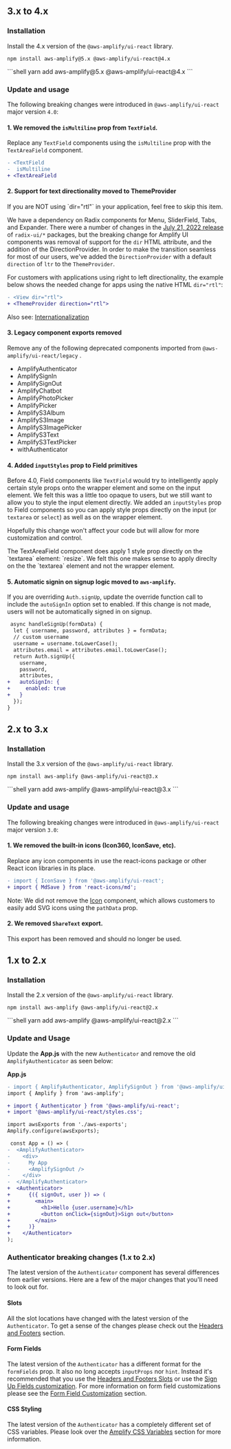 
## 3.x to 4.x
### Installation
Install the 4.x version of the `@aws-amplify/ui-react` library.

<Tabs>
<TabItem title="npm">

```shell
npm install aws-amplify@5.x @aws-amplify/ui-react@4.x
```

</TabItem>
<TabItem title="yarn">
```shell
yarn add aws-amplify@5.x @aws-amplify/ui-react@4.x
```

</TabItem>
</Tabs>

### Update and usage

The following breaking changes were introduced in `@aws-amplify/ui-react` major version `4.0`:

#### 1. We removed the `isMultiline` prop from `TextField`.

Replace any `TextField` components using the `isMultiline` prop with the `TextAreaField` component.

```diff
- <TextField
-  isMultiline
+ <TextAreaField
```

#### 2. Support for text directionality moved to ThemeProvider

<Alert variation="info" heading="Note">
  If you are NOT using `dir="rtl"` in your application, feel free to skip this item.
</Alert>

We have a dependency on Radix components for Menu, SliderField, Tabs, and Expander. There were a number of changes in the [July 21, 2022 release](https://www.radix-ui.com/docs/primitives/overview/releases#july-21-2022) of `radix-ui/*` packages, but the breaking change for Amplify UI components was removal of support for the `dir` HTML attribute, and the addition of the DirectionProvider. In order to make the transition seamless for most of our users, we've added the
`DirectionProvider` with a default `direction` of `ltr` to the `ThemeProvider`.

For customers with applications using right to left directionality, the example below shows the needed change for apps using the native HTML `dir="rtl"`:

```diff
- <View dir="rtl">
+ <ThemeProvider direction="rtl">
```
Also see: [Internationalization](react/getting-started/internationalization)

#### 3. Legacy component exports removed

Remove any of the following deprecated components imported from `@aws-amplify/ui-react/legacy` .
* AmplifyAuthenticator
* AmplifySignIn
* AmplifySignOut
* AmplifyChatbot
* AmplifyPhotoPicker
* AmplifyPicker
* AmplifyS3Album
* AmplifyS3Image
* AmplifyS3ImagePicker
* AmplifyS3Text
* AmplifyS3TextPicker
* withAuthenticator


#### 4. Added `inputStyles` prop to Field primitives

Before 4.0, Field components like `TextField` would try to intelligently apply certain style props onto the wrapper element and some on the input element. We felt this was a little too opaque to users, but we still want to allow you to style the input element directly. We added an `inputStyles` prop to Field components so you can apply style props directly on the input (or `textarea` or `select`) as well as on the wrapper element. 

Hopefully this change won't affect your code but will allow for more customization and control. 

<Alert variation="info" heading="Note">
  The TextAreaField component does apply 1 style prop directly on the `textarea` element: `resize`. We felt this one makes sense to apply direclty on the the `textarea` element and not the wrapper element.
</Alert>

#### 5. Automatic signin on signup logic moved to `aws-amplify`. 

If you are overriding `Auth.signUp`, update the override function call to include the `autoSignIn` option set to enabled. If this change is not made, users will not be automatically signed in on signup.

```diff
 async handleSignUp(formData) {
  let { username, password, attributes } = formData;
  // custom username
  username = username.toLowerCase();
  attributes.email = attributes.email.toLowerCase();
  return Auth.signUp({
    username,
    password,
    attributes,
+   autoSignIn: {
+     enabled: true
+   }
  });
}

```

## 2.x to 3.x

### Installation
Install the 3.x version of the `@aws-amplify/ui-react` library.

<Tabs>
<TabItem title="npm">

```shell
npm install aws-amplify @aws-amplify/ui-react@3.x
```

</TabItem>
<TabItem title="yarn">
```shell
yarn add aws-amplify @aws-amplify/ui-react@3.x
```

</TabItem>
</Tabs>

### Update and usage

The following breaking changes were introduced in `@aws-amplify/ui-react` major version `3.0`:

#### 1. We removed the built-in icons (Icon360, IconSave, etc).

Replace any icon components in use the react-icons package or other React icon libraries in its place.

```diff
- import { IconSave } from '@aws-amplify/ui-react';
+ import { MdSave } from 'react-icons/md';
```

Note: We did not remove the [Icon](/react/components/icon) component, which allows customers to easily add SVG icons using the `pathData` prop.

#### 2. We removed `ShareText` export.

This export has been removed and should no longer be used.

## 1.x to 2.x
### Installation

Install the 2.x version of the `@aws-amplify/ui-react` library.

<Tabs>
<TabItem title="npm">

```shell
npm install aws-amplify @aws-amplify/ui-react@2.x
```

</TabItem>
<TabItem title="yarn">
```shell
yarn add aws-amplify @aws-amplify/ui-react@2.x
```

</TabItem>
</Tabs>

### Update and Usage

Update the **App.js** with the new `Authenticator` and remove the old `AmplifyAuthenticator` as seen below:

**App.js**

```diff
- import { AmplifyAuthenticator, AmplifySignOut } from '@aws-amplify/ui-react';
import { Amplify } from 'aws-amplify';

+ import { Authenticator } from '@aws-amplify/ui-react';
+ import '@aws-amplify/ui-react/styles.css';

import awsExports from './aws-exports';
Amplify.configure(awsExports);

 const App = () => (
-  <AmplifyAuthenticator>
-    <div>
-      My App
-      <AmplifySignOut />
-    </div>
-  </AmplifyAuthenticator>
+  <Authenticator>
+      {({ signOut, user }) => (
+        <main>
+          <h1>Hello {user.username}</h1>
+          <button onClick={signOut}>Sign out</button>
+        </main>
+      )}
+    </Authenticator>
);

```

### Authenticator breaking changes (1.x to 2.x)

The latest version of the `Authenticator` component has several differences from earlier versions. Here are a few of the major changes that you'll need to look out for.

#### Slots

All the slot locations have changed with the latest version of the `Authenticator`. To get a
sense of the changes please check out the [Headers and Footers](../connected-components/authenticator/customization#headers--footers) section.

#### Form Fields

The latest version of the `Authenticator` has a different format for the `formFields` prop. It also no long accepts
`inputProps` nor `hint`. Instead it's recommended that you use the [Headers and Footers Slots](../connected-components/authenticator/customization#headers--footers) or use the
[Sign Up Fields customization](../connected-components/authenticator/customization#sign-up-fields). For more information on form field customizations
please see the [Form Field Customization](../connected-components/authenticator/customization#form-field-customization) section.

#### CSS Styling

The latest version of the `Authenticator` has a completely different set of CSS variables. Please look over the [Amplify CSS Variables](../connected-components/authenticator/customization#styling) section for more information.

